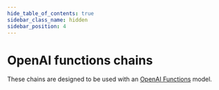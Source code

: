 ```yaml
---
hide_table_of_contents: true
sidebar_class_name: hidden
sidebar_position: 4
---
```



# OpenAI functions chains

These chains are designed to be used with an [OpenAI Functions](https://platform.openai.com/docs/guides/gpt/function-calling) model.

<DocCardList />
